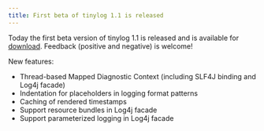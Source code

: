 ```yaml
---
title: First beta of tinylog 1.1 is released
---
```


Today the first beta version of tinylog 1.1 is released and is available for [download](/v2/download/). Feedback (positive and negative) is welcome!

New features:

* Thread-based Mapped Diagnostic Context (including SLF4J binding and Log4j facade)
* Indentation for placeholders in logging format patterns
* Caching of rendered timestamps
* Support resource bundles in Log4j facade
* Support parameterized logging in Log4j facade
